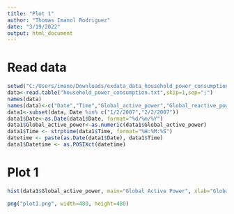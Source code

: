 ---
title: "Plot 1"
author: "Thomas Imanol Rodriguez"
date: "3/19/2022"
output: html_document
---

# Read data


```{r echo=TRUE}
setwd("C:/Users/imano/Downloads/exdata_data_household_power_consumption")
data<-read.table("household_power_consumption.txt",skip=1,sep=";")
names(data)
names(data)<-c("Date","Time","Global_active_power","Global_reactive_power","Voltage","Global_intensity","Sub_metering_1","Sub_metering_2","Sub_metering_3")
data1<-subset(data, Date %in% c("1/2/2007","2/2/2007"))
data1$Date<-as.Date(data1$Date, format="%d/%m/%Y")
data1$Global_active_power<-as.numeric(data1$Global_active_power)
data1$Time <- strptime(data1$Time, format="%H:%M:%S")
datetime <- paste(as.Date(data1$Date), data1$Time)
data1$Datetime <- as.POSIXct(datetime)
```
# Plot 1                         
```{r , echo=TRUE}
hist(data1$Global_active_power, main="Global Active Power", xlab="Global Active Power (kilowatts)", ylab="Frequency",col="Red")
```

```{r echo=TRUE}
png("plot1.png", width=480, height=480)

```
